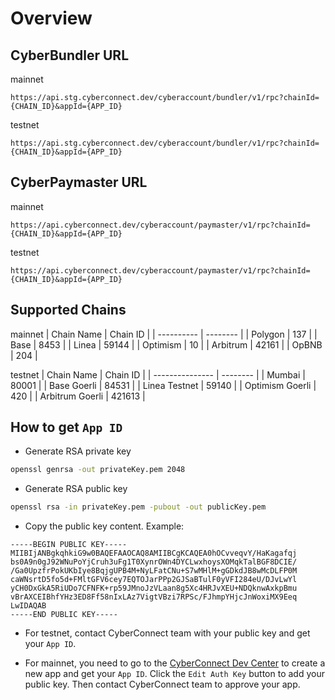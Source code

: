 # Overview

## CyberBundler URL

mainnet

```
https://api.stg.cyberconnect.dev/cyberaccount/bundler/v1/rpc?chainId={CHAIN_ID}&appId={APP_ID}
```

testnet

```
https://api.stg.cyberconnect.dev/cyberaccount/bundler/v1/rpc?chainId={CHAIN_ID}&appId={APP_ID}
```

## CyberPaymaster URL

mainnet

```
https://api.cyberconnect.dev/cyberaccount/paymaster/v1/rpc?chainId={CHAIN_ID}&appId={APP_ID}
```

testnet

```
https://api.cyberconnect.dev/cyberaccount/paymaster/v1/rpc?chainId={CHAIN_ID}&appId={APP_ID}
```

## Supported Chains

mainnet
| Chain Name | Chain ID |
| ---------- | -------- |
| Polygon    | 137      |
| Base       | 8453     |
| Linea      | 59144    |
| Optimism   | 10       |
| Arbitrum   | 42161    |
| OpBNB      | 204      |

testnet
| Chain Name      | Chain ID |
| --------------- | -------- |
| Mumbai          | 80001    |
| Base Goerli     | 84531    |
| Linea Testnet   | 59140    |
| Optimism Goerli | 420      |
| Arbitrum Goerli | 421613   |

## How to get `App ID`

- Generate RSA private key

```bash
openssl genrsa -out privateKey.pem 2048
```

- Generate RSA public key

```bash
openssl rsa -in privateKey.pem -pubout -out publicKey.pem
```

- Copy the public key content. Example:

```key
-----BEGIN PUBLIC KEY-----
MIIBIjANBgkqhkiG9w0BAQEFAAOCAQ8AMIIBCgKCAQEA0hOCvveqvY/HaKagafqj
bs0A9n0gJ92WNuPoYjCruh3uFg1T0XynrOWn4DYCLwxhoysXOMqkTalBGF8DCIE/
/Ga0UpzfrPokUKbIye8BqjgUPB4M+NyLFatCNu+S7wMHlM+gGDkdJB8wMcDLFP0M
caWNsrtD5fo5d+FMltGFV6cey7EQTOJarPPp2GJSaBTulF0yVFI284eU/DJvLwYl
yCH0DxGkA5RiUDo7CFNFK+rp59JMnoJzVLaan8g5Xc4HRJvXEU+NDQknwAxkpBmu
vBrAXCEIBhfYHz3ED8Ff58nIxLAz7VigtVBzi7RPSc/FJhmpYHjcJnWoxiMX9Eeq
LwIDAQAB
-----END PUBLIC KEY-----
```

- For testnet, contact CyberConnect team with your public key and get your `App ID`.

- For mainnet, you need to go to the [CyberConnect Dev Center](https://dashboard.cyberconnect.me/) to create a new app and get your `App ID`. Click the `Edit Auth Key` button to add your public key. Then contact CyberConnect team to approve your app.
